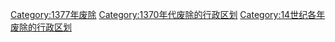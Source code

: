 [[Category:1377年废除|Category:1377年废除]]
[[Category:1370年代废除的行政区划|Category:1370年代废除的行政区划]]
[[Category:14世纪各年废除的行政区划|Category:14世纪各年废除的行政区划]]